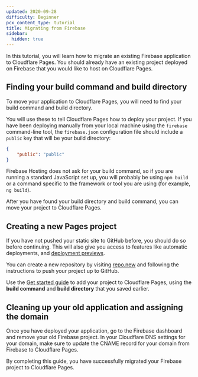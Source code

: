```yaml
---
updated: 2020-09-28
difficulty: Beginner
pcx_content_type: tutorial
title: Migrating from Firebase
sidebar:
  hidden: true
---
```


In this tutorial, you will learn how to migrate an existing Firebase application to Cloudflare Pages. You should already have an existing project deployed on Firebase that you would like to host on Cloudflare Pages.

## Finding your build command and build directory

To move your application to Cloudflare Pages, you will need to find your build command and build directory.

You will use these to tell Cloudflare Pages how to deploy your project. If you have been deploying manually from your local machine using the `firebase` command-line tool, the `firebase.json` configuration file should include a `public` key that will be your build directory:

```json title="firebase.json"
{
	"public": "public"
}
```

Firebase Hosting does not ask for your build command, so if you are running a standard JavaScript set up, you will probably be using `npm build` or a command specific to the framework or tool you are using (for example, `ng build`).

After you have found your build directory and build command, you can move your project to Cloudflare Pages.

## Creating a new Pages project

If you have not pushed your static site to GitHub before, you should do so before continuing. This will also give you access to features like automatic deployments, and [deployment previews](/pages/configuration/preview-deployments/).

You can create a new repository by visiting [repo.new](https://repo.new) and following the instructions to push your project up to GitHub.

Use the [Get started guide](/pages/get-started/) to add your project to Cloudflare Pages, using the **build command** and **build directory** that you saved earlier.

## Cleaning up your old application and assigning the domain

Once you have deployed your application, go to the Firebase dashboard and remove your old Firebase project. In your Cloudflare DNS settings for your domain, make sure to update the CNAME record for your domain from Firebase to Cloudflare Pages.

By completing this guide, you have successfully migrated your Firebase project to Cloudflare Pages.
